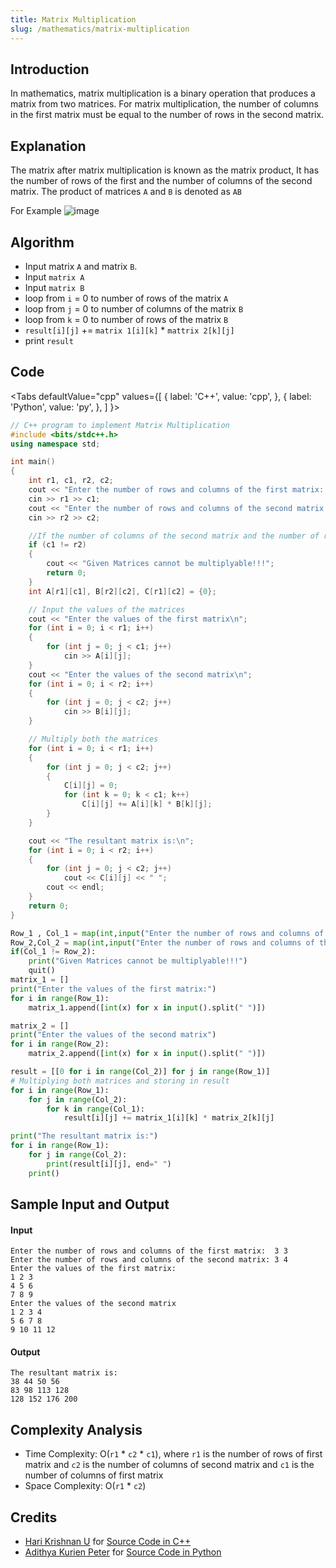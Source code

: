 ```yaml
---
title: Matrix Multiplication
slug: /mathematics/matrix-multiplication
---
```


## Introduction

In mathematics, matrix multiplication is a binary operation that produces a matrix from two matrices. For matrix multiplication, the number of columns in the first matrix must be equal to the number of rows in the second matrix.

## Explanation

The matrix after matrix multiplication is known as the matrix product, It has the number of rows of the first and the number of columns of the second matrix. The product of matrices `A` and `B` is denoted as `AB`

For Example 
![image](https://i.postimg.cc/wMMLjKzQ/neo-4.png)

## Algorithm

- Input matrix `A` and matrix `B`.
- Input `matrix A` 
- Input `matrix B` 
- loop from `i` = 0 to number of rows of the matrix `A`
- loop from `j` = 0 to number of columns of the matrix `B`
- loop from `k` = 0 to number of rows of the matrix `B`
- `result[i][j]` += `matrix 1[i][k]` * `mattrix 2[k][j]`
- print `result`

## Code


<Tabs
  defaultValue="cpp"
  values={[
    { label: 'C++', value: 'cpp', },
    { label: 'Python', value: 'py', },
  ]
}>

<TabItem value="cpp">

```cpp
// C++ program to implement Matrix Multiplication
#include <bits/stdc++.h>
using namespace std;

int main()
{
    int r1, c1, r2, c2;
    cout << "Enter the number of rows and columns of the first matrix:  ";
    cin >> r1 >> c1;
    cout << "Enter the number of rows and columns of the second matrix: ";
    cin >> r2 >> c2;

    //If the number of columns of the second matrix and the number of rows of first matrix differ, they cannot be added
    if (c1 != r2)
    {
        cout << "Given Matrices cannot be multiplyable!!!";
        return 0;
    }
    int A[r1][c1], B[r2][c2], C[r1][c2] = {0};

    // Input the values of the matrices
    cout << "Enter the values of the first matrix\n";
    for (int i = 0; i < r1; i++)
    {
        for (int j = 0; j < c1; j++)
            cin >> A[i][j];
    }
    cout << "Enter the values of the second matrix\n";
    for (int i = 0; i < r2; i++)
    {
        for (int j = 0; j < c2; j++)
            cin >> B[i][j];
    }

    // Multiply both the matrices
    for (int i = 0; i < r1; i++)
    {
        for (int j = 0; j < c2; j++)
        {
            C[i][j] = 0;
            for (int k = 0; k < c1; k++)
                C[i][j] += A[i][k] * B[k][j];
        }
    }

    cout << "The resultant matrix is:\n";
    for (int i = 0; i < r2; i++)
    {
        for (int j = 0; j < c2; j++)
            cout << C[i][j] << " ";
        cout << endl;
    }
    return 0;
}
```

</TabItem>
<TabItem value="py">

```python
Row_1 , Col_1 = map(int,input("Enter the number of rows and columns of the first matrix:  ").split(' '))
Row_2,Col_2 = map(int,input("Enter the number of rows and columns of the second matrix: ").split(' '))
if(Col_1 != Row_2):
    print("Given Matrices cannot be multiplyable!!!")
    quit()
matrix_1 = []
print("Enter the values of the first matrix:")
for i in range(Row_1):
    matrix_1.append([int(x) for x in input().split(" ")])

matrix_2 = []
print("Enter the values of the second matrix")
for i in range(Row_2):
    matrix_2.append([int(x) for x in input().split(" ")])

result = [[0 for i in range(Col_2)] for j in range(Row_1)]
# Multiplying both matrices and storing in result
for i in range(Row_1):
    for j in range(Col_2):
        for k in range(Col_1):
            result[i][j] += matrix_1[i][k] * matrix_2[k][j]

print("The resultant matrix is:")
for i in range(Row_1):
    for j in range(Col_2):
        print(result[i][j], end=" ")
    print()

```

</TabItem>
</Tabs>

## Sample Input and Output

#### Input

```
Enter the number of rows and columns of the first matrix:  3 3
Enter the number of rows and columns of the second matrix: 3 4
Enter the values of the first matrix:
1 2 3
4 5 6
7 8 9
Enter the values of the second matrix
1 2 3 4
5 6 7 8
9 10 11 12
```

#### Output

```
The resultant matrix is:
38 44 50 56
83 98 113 128
128 152 176 200
```

## Complexity Analysis

- Time Complexity: O(`r1` * `c2` * `c1`), where `r1` is the number of rows of first matrix and `c2` is the number of columns of second matrix and `c1` is the number of columns of first matrix   
- Space Complexity: O(`r1` * `c2`)

## Credits

-   [Hari Krishnan U](https://github.com/Harikrishnan6336) for [Source Code in C++](https://github.com/TesseractCoding/NeoAlgo/blob/master/C-Plus-Plus/math/matrix_multiplication.cpp)
-   [Adithya Kurien Peter](https://github.com/aaadddiii) for [Source Code in Python](https://github.com/TesseractCoding/NeoAlgo/blob/master/Python/math/Matrix_multiplication.py)